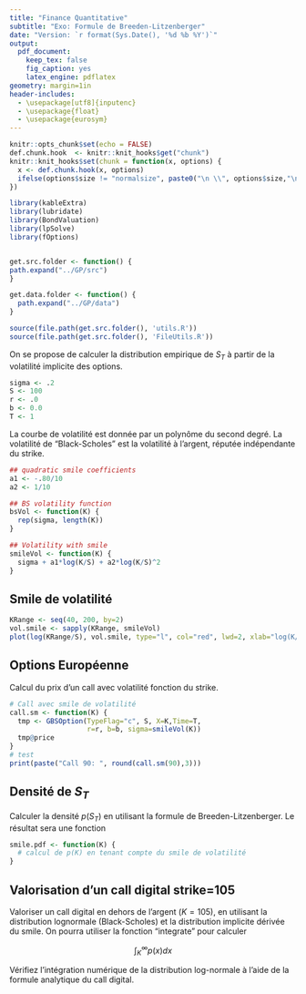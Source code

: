 ```yaml
---
title: "Finance Quantitative"
subtitle: "Exo: Formule de Breeden-Litzenberger"
date: "Version: `r format(Sys.Date(), '%d %b %Y')`"
output:
  pdf_document:
    keep_tex: false
    fig_caption: yes
    latex_engine: pdflatex
geometry: margin=1in
header-includes:
  - \usepackage[utf8]{inputenc}
  - \usepackage{float}
  - \usepackage{eurosym}
---
```


```r
knitr::opts_chunk$set(echo = FALSE)
def.chunk.hook  <- knitr::knit_hooks$get("chunk")
knitr::knit_hooks$set(chunk = function(x, options) {
  x <- def.chunk.hook(x, options)
  ifelse(options$size != "normalsize", paste0("\n \\", options$size,"\n\n", x, "\n\n \\normalsize"), x)
})
```

```r
library(kableExtra)
library(lubridate)
library(BondValuation)
library(lpSolve)
library(fOptions)


get.src.folder <- function() {
path.expand("../GP/src")
}

get.data.folder <- function() {
  path.expand("../GP/data")
}

source(file.path(get.src.folder(), 'utils.R'))
source(file.path(get.src.folder(), 'FileUtils.R'))
```

On se propose de calculer la distribution empirique de $S_T$ à partir de la volatilité implicite des options.

```r
sigma <- .2
S <- 100
r <- .0
b <- 0.0
T <- 1
```

La courbe de volatilité est donnée par un polynôme du second degré. La volatilité de "Black-Scholes" est la volatilité à l'argent, réputée indépendante du strike.

```r
## quadratic smile coefficients
a1 <- -.80/10
a2 <- 1/10

## BS volatility function
bsVol <- function(K) {
  rep(sigma, length(K))
}

## Volatility with smile
smileVol <- function(K) {
  sigma + a1*log(K/S) + a2*log(K/S)^2
}
```

## Smile de volatilité

```r
KRange <- seq(40, 200, by=2)
vol.smile <- sapply(KRange, smileVol)
plot(log(KRange/S), vol.smile, type="l", col="red", lwd=2, xlab="log(K/S)")
```

## Options Européenne

Calcul du prix d'un call avec volatilité fonction du strike.

```r
# Call avec smile de volatilité
call.sm <- function(K) {
  tmp <- GBSOption(TypeFlag="c", S, X=K,Time=T,
                   r=r, b=b, sigma=smileVol(K))
  tmp@price
}
# test
print(paste("Call 90: ", round(call.sm(90),3)))
```

## Densité de $S_T$

Calculer la densité $p(S_T)$ en utilisant la formule de Breeden-Litzenberger.
Le résultat sera une fonction 

```r
smile.pdf <- function(K) {
  # calcul de p(K) en tenant compte du smile de volatilité
} 
```

## Valorisation d'un call digital strike=105

Valoriser un call digital en dehors de l'argent ($K=105$), en utilisant la distribution lognormale (Black-Scholes) et la distribution implicite dérivée du smile.
On pourra utiliser la fonction "integrate" pour calculer

$$
\int_K^\infty p(x) dx
$$


Vérifiez l'intégration numérique de la distribution log-normale à l'aide de la formule analytique du call digital.
